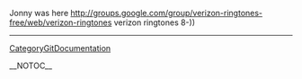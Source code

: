 Jonny was here http://groups.google.com/group/verizon-ringtones-free/web/verizon-ringtones verizon ringtones  8-))
----
[[CategoryGitDocumentation]]

__NOTOC__